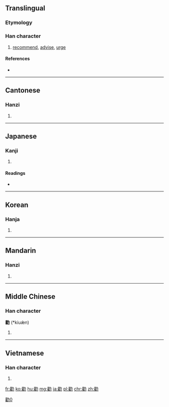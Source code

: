{{also|劝|勧}}
==Translingual==

===Etymology===
{{Han compound|雚|力|c1=p|c2=s|t2=strength|ls=psc}}

===Han character===
{{Han char|rn=19|rad=力|as=17|sn=19|four=44227|canj=TGKS|ids=⿰雚力}}

# [[recommend]], [[advise]], [[urge]]

====References====
* {{Han ref|kx=0150.120|dkj=02486|dj=0338.200|hdz=10382.180|uh=52F8|ud=21240|bh=C455|bd=50261}}

----

==Cantonese==

===Hanzi===
{{yue-hanzi|jyut=hyun3|y=hyun3|sim=劝}}

# {{defn|lang=yue|sort=力17}}

----

==Japanese==

===Kanji===
{{ja-kanji|grade=|rs=力17|style=ky|shin=勧}}

# {{defn|lang=ja|sort=力17}}

====Readings====
* {{ja-readings|goon=[[こん]] (kon)|kanon=[[けん]] (ken)|kanyoon=[[かん]] (kan)|kun=[[すすめる]] (susumeru)}}

----

==Korean==

===Hanja===
{{ko-hanja|hangeul=권|rv=gwon|mr=kwŏn}}

# {{defn|lang=ko|sort=力17}}

----

==Mandarin==

===Hanzi===
{{cmn-hanzi|sim=劝|pin=[[quàn]] ([[quan4]])|wg=ch'üan<sup>4</sup>}}

# {{defn|lang=cmn|sort=力17}}

----

==Middle Chinese==

===Han character===
'''勸''' (*kiuæ̀n)<!--note: asterisk indicates that this character appears more than four times in the Tang Dynasty corpus of literature-->

# {{defn|lang=ltc|sort=力17}}

----

==Vietnamese==

===Han character===
{{vi-hantu|[[khuyến]], [[khuyên]]|rs=力17}}

# {{defn|lang=vi|sort=力17}}

[[Category:CJKV characters simplified differently in Japan and China|勸0]]

[[fr:勸]]
[[ko:勸]]
[[hu:勸]]
[[mg:勸]]
[[ja:勸]]
[[pl:勸]]
[[chr:勸]]
[[zh:勸]]